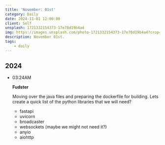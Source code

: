 ```yaml
---
title: 'November: 01st'
category: Daily
date: 2024-11-01 12:00:00
client: Self
unsplash: 1721332154373-17e78d19b4a4
img: https://images.unsplash.com/photo-1721332154373-17e78d19b4a4?crop=entropy&cs=srgb&fm=jpg&ixid=MnwzNjM5Nzd8MHwxfHJhbmRvbXx8fHx8fHx8fDE2ODE3NDg2ODY&ixlib=rb-4.0.3&q=85
description: November 01st.
tags:
    - daily
---
```



## 2024

-   03:24AM

    **Fudster**

    Moving over the java files and preparing the dockerfile for building.
    Lets create a quick list of the python libraries that we will need?

    - fastapi
    - uvicorn
    - broadcaster
    - websockets (maybe we might not need it?)
    - anyio
    - aiohttp